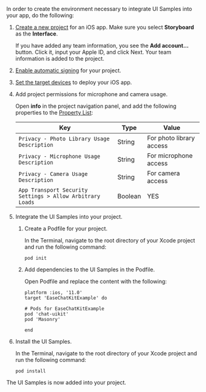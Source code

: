 <PlatformWrapper platform="ios">

In order to create the environment necessary to integrate <Vg k="CHAT"/> UI Samples into your app, do the following:

1. [Create a new project](https://help.apple.com/xcode/mac/current/#/dev07db0e578) for an iOS app. Make sure you select **Storyboard** as the **Interface**.

   If you have added any team information, you see the **Add account...** button. Click it, input your Apple ID, and click Next. Your team information is added to the project.

2. [Enable automatic signing](https://help.apple.com/xcode/mac/current/#/dev23aab79b4) for your project.

3. [Set the target devices](https://help.apple.com/xcode/mac/current/#/deve69552ee5) to deploy your iOS app.

4. Add project permissions for microphone and camera usage.
  
   Open **info** in the project navigation panel, and add the following properties to the [Property List](https://help.apple.com/xcode/mac/current/#/dev3f399a2a6):

   | Key | Type | Value |
   | --- | --- | --- |
   | `Privacy - Photo Library Usage Description` | String | For photo library access |
   | `Privacy - Microphone Usage Description` | String | For microphone access |
   | `Privacy - Camera Usage Description` | String | For camera access |
   | `App Transport Security Settings > Allow Arbitrary Loads` | Boolean | YES |

5. Integrate the UI Samples into your project.

   1. Create a Podfile for your project.

      In the Terminal, navigate to the root directory of your Xcode project and run the following command:

      ```shell
      pod init
      ```
   2. Add dependencies to the UI Samples in the Podfile.

      Open Podfile and replace the content with the following:

      ```shell
      platform :ios, '11.0'
      target 'EaseChatKitExample' do

      # Pods for EaseChatKitExample
      pod 'chat-uikit'
      pod 'Masonry'

      end
      ```
    
  3. Install the UI Samples.

      In the Terminal, navigate to the root directory of your Xcode project and run the following command:

       ```shell
       pod install
       ```

  The <Vg k="CHAT"/> UI Samples is now added into your project.

</PlatformWrapper>
